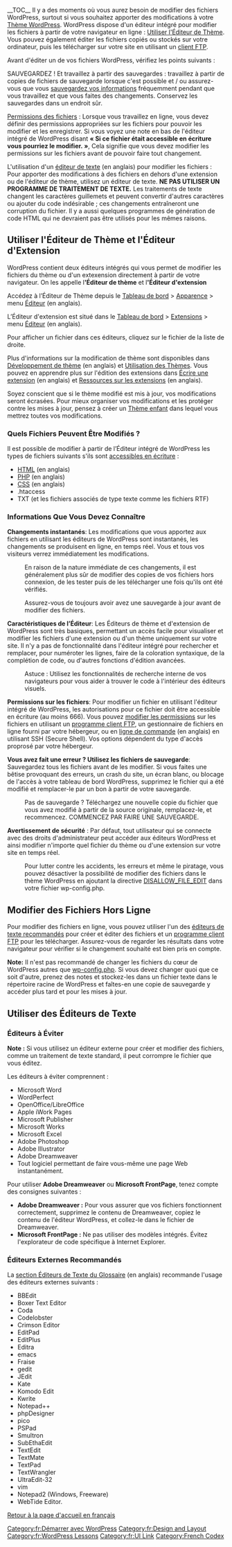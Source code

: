 {{Languages|
{{en|Editing Files}}
{{fr|Modifier les Fichiers}}
{{pt-br|Editando Arquivos}}
{{zh-cn|编辑文件}}
}}

{{French Header}}

__TOC__
Il y a des moments où vous aurez besoin de modifier des fichiers WordPress, surtout si vous souhaitez apporter des modifications à votre [[fr:Utilisation_des_Thèmes|Thème WordPress]]. WordPress dispose d'un éditeur intégré pour modifier les fichiers à partir de votre navigateur en ligne : [[#Utiliser l'Éditeur de Thème et l'Éditeur d'Extension|Utiliser l'Éditeur de Thème]]. Vous pouvez également éditer les fichiers copiés ou stockés sur votre ordinateur, puis les télécharger sur votre site en utilisant un [[fr:Utiliser_un_Client_FTP|client FTP]].

Avant d'éditer un de vos fichiers WordPress, vérifiez les points suivants :

;SAUVEGARDEZ ! Et travaillez à partir des sauvegardes : travaillez à partir de copies de fichiers de sauvegarde lorsque c'est possible et / ou assurez-vous que vous [[fr:WordPress_Backups| sauvegardez vos informations]] fréquemment pendant que vous travaillez et que vous faites des changements. Conservez les sauvegardes dans un endroit sûr.

;[[fr:Modifier_les_Permissions_sur_les_Fichiers|Permissions des fichiers]] : Lorsque vous travaillez en ligne, vous devez définir des permissions appropriées sur les fichiers pour pouvoir les modifier et les enregistrer. Si vous voyez une note en bas de l'éditeur intégré de WordPress disant '''« Si ce fichier était accessible en écriture vous pourriez le modifier. »''', Cela signifie que vous devez modifier les permissions sur les fichiers avant de pouvoir faire tout changement.

;L'utilisation d'un [[Glossary#Text editor|éditeur de texte]] (en anglais) pour modifier les fichiers : Pour apporter des modifications à des fichiers en dehors d'une extension ou de l'éditeur de thème, utilisez un éditeur de texte. '''NE PAS UTILISER UN PROGRAMME DE TRAITEMENT DE TEXTE.''' Les traitements de texte changent les caractères guillemets et peuvent convertir d'autres caractères ou ajouter du code indésirable ; ces changements entraîneront une corruption du fichier. Il y a aussi quelques programmes de génération de code HTML qui ne devraient pas être utilisés pour les mêmes raisons.

==Utiliser l'Éditeur de Thème et l'Éditeur d'Extension==

WordPress contient deux éditeurs intégrés qui vous permet de modifier les fichiers du thème ou d'un extexension directement à partir de votre navigateur. On les appelle l''''Éditeur de thème''' et l''''Éditeur d'extension'''

Accédez à l’Éditeur de Thème depuis le [[Administration Panels|Tableau de bord]] >
[[Administration_Panels#Appearance|Apparence]] > menu [[Appearance_Editor_SubPanel|Éditeur]] (en anglais).

L’Éditeur d'extension est situé dans le [[Administration Panels|Tableau de bord]] >
[[Administration_Panels#Plugins|Extensions]] > menu [[Plugins_Editor_SubPanel|Éditeur]] (en anglais).

Pour afficher un fichier dans ces éditeurs, cliquez sur le fichier de la liste de droite.

Plus d'informations sur la modification de thème sont disponibles dans [[Theme Development|Développement de thème]] (en anglais) et [[fr:Utilisation_des_Thèmes|Utilisation des Thèmes]]. Vous pouvez en apprendre plus sur l'édition des extensions dans [[Writing a Plugin|Écrire une extension]] (en anglais) et [[Plugin Resources|Ressources sur les extensions]] (en anglais).

Soyez conscient que si le thème modifié est mis à jour, vos modifications seront écrasées. Pour mieux organiser vos modifications et les protéger contre les mises à jour, pensez à créer un [[fr:Thèmes_Enfant|Thème enfant]] dans lequel vous mettrez toutes vos modifications.

=== Quels Fichiers Peuvent Être Modifiés ? ===

Il est possible de modifier à partir de l’Éditeur intégré de WordPress les types de fichiers suivants s'ils sont [[fr:Modifier_les_Permissions_sur_les_Fichiers|accessibles en écriture]] :

* [[Glossary#HTML|HTML]] (en anglais)
* [[Glossary#PHP|PHP]] (en anglais)
* [[Glossary#CSS|CSS]] (en anglais)
* .htaccess
* TXT (et les fichiers associés de type texte comme les fichiers RTF)

=== Informations Que Vous Devez Connaître ===

; '''Changements instantanés''': Les modifications que vous apportez aux fichiers en utilisant les éditeurs de WordPress sont instantanés, les changements se produisent en ligne, en temps réel. Vous et tous vos visiteurs verrez immédiatement les modifications.

: En raison de la nature immédiate de ces changements, il est généralement plus sûr de modifier des copies de vos fichiers hors connexion, de les tester puis de les télécharger une fois qu'ils ont été vérifiés.

: Assurez-vous de toujours avoir avez une sauvegarde à jour avant de modifier des fichiers.

; '''Caractéristiques de l’Éditeur''': Les Éditeurs de thème et d'extension de WordPress sont très basiques, permettant un accès facile pour visualiser et modifier les fichiers d'une extension ou d'un thème uniquement sur votre site. Il n'y a pas de fonctionnalité dans l'éditeur intégré pour rechercher et remplacer, pour numéroter les lignes, faire de la coloration syntaxique, de la complétion de code, ou d'autres fonctions d'édition avancées.

: Astuce : Utilisez les fonctionnalités de recherche interne de vos navigateurs pour vous aider à trouver le code à l'intérieur des éditeurs visuels.

;'''Permissions sur les fichiers''': Pour modifier un fichier en utilisant l'éditeur intégré de WordPress, les autorisations pour ce fichier doit être accessible en écriture (au moins 666). Vous pouvez [[fr:Modifier_les_Permissions_sur_les_Fichiers|modifier les permissions]] sur les fichiers en utilisant un [[fr:Utiliser_un_Client_FTP| programme client FTP]], un gestionnaire de fichiers en ligne fourni par votre hébergeur, ou en [[Glossary#Shell|ligne de commande]] (en anglais) en utilisant SSH (Secure Shell). Vos options dépendent du type d'accès proprosé par votre hébergeur.

;'''Vous avez fait une erreur ? Utilisez les fichiers de sauvegarde''': Sauvegardez tous les fichiers avant de les modifier. Si vous faites une bêtise provoquant des erreurs, un crash du site, un écran blanc, ou blocage de l'accès à votre tableau de bord WordPress, supprimez le fichier qui a été modifié et remplacer-le par un bon à partir de votre sauvegarde.

: Pas de sauvegarde ? Téléchargez une nouvelle copie du fichier que vous avez modifié à partir de la source originale, remplacez-le, et recommencez. COMMENCEZ PAR FAIRE UNE SAUVEGARDE.

; '''Avertissement de sécurité''' : Par défaut, tout utilisateur qui se connecte avec des droits d'administrateur peut accéder aux éditeurs WordPress et ainsi modifier n'importe quel fichier du thème ou d'une extension sur votre site en temps réel.

: Pour lutter contre les accidents, les erreurs et même le piratage, vous pouvez désactiver la possibilité de modifier des fichiers dans le thème WordPress en ajoutant la directive [[fr:Modifier_wp-config.php#Désactiver l’Éditeur d'Extension et de Thème|DISALLOW_FILE_EDIT]] dans votre fichier wp-config.php.

== Modifier des Fichiers Hors Ligne ==

Pour modifier des fichiers en ligne, vous pouvez utiliser l'un des [[#Acceptable Editors| éditeurs de texte recommandés]] pour créer et éditer des fichiers et un [[fr:Utiliser_un_Client_FTP| programme client FTP]] pour les télécharger. Assurez-vous de regarder les résultats dans votre navigateur pour vérifier si le changement souhaité est bien pris en compte.

'''Note:''' Il n'est pas recommandé de changer les fichiers du cœur de WordPress autres que [[fr:Modifier_wp-config.php|wp-config.php]]. Si vous devez changer quoi que ce soit d'autre, prenez des notes et stockez-les dans un fichier texte dans le répertoire racine de WordPress et faîtes-en une copie de sauvegarde y accéder plus tard et pour les mises à jour.

== Utiliser des Éditeurs de Texte ==

=== Éditeurs à Éviter ===
<b>Note :</b> Si vous utilisez un éditeur externe pour créer et modifier des fichiers, comme un traitement de texte standard, il peut corrompre le fichier que vous éditez.

Les éditeurs à éviter comprennent :
*Microsoft Word
*WordPerfect
*OpenOffice/LibreOffice
*Apple iWork Pages
*Microsoft Publisher
*Microsoft Works
*Microsoft Excel
*Adobe Photoshop
*Adobe Illustrator
*Adobe Dreamweaver
*Tout logiciel permettant de faire vous-même une page Web instantanément.

Pour utiliser <b>Adobe Dreamweaver</b> ou <b>Microsoft FrontPage</b>, tenez compte des consignes suivantes :
*<b>Adobe Dreamweaver :</b> Pour vous assurer que vos fichiers fonctionnent correctement, supprimez le contenu de Dreamweaver, copiez le contenu de l'éditeur WordPress, et collez-le dans le fichier de Dreamweaver.
*<b>Microsoft FrontPage :</b> Ne pas utiliser des modèles intégrés. Évitez l'explorateur de code spécifique à Internet Explorer.

=== Éditeurs Externes Recommandés ===
La [[Glossary#Text_editor|section Éditeurs de Texte du Glossaire]] (en anglais) recommande l'usage des éditeurs externes suivants :
*BBEdit 
*Boxer Text Editor
*Coda
*Codelobster  
*Crimson Editor 
*EditPad
*EditPlus 
*Editra
*emacs
*Fraise 
*gedit
*JEdit
*Kate
*Komodo Edit 
*Kwrite
*Notepad++
*phpDesigner
*pico
*PSPad
*Smultron
*SubEthaEdit
*TextEdit
*TextMate
*TextPad 
*TextWrangler
*UltraEdit-32
*vim 
*Notepad2 (Windows, Freeware)
*WebTide Editor.

[[fr:Accueil|Retour à la page d'accueil en français]]

[[Category:fr:Démarrer avec WordPress]]
[[Category:fr:Design and Layout]]
[[Category:fr:WordPress Lessons]]
[[Category:fr:UI Link]]
[[Category:French Codex]]
